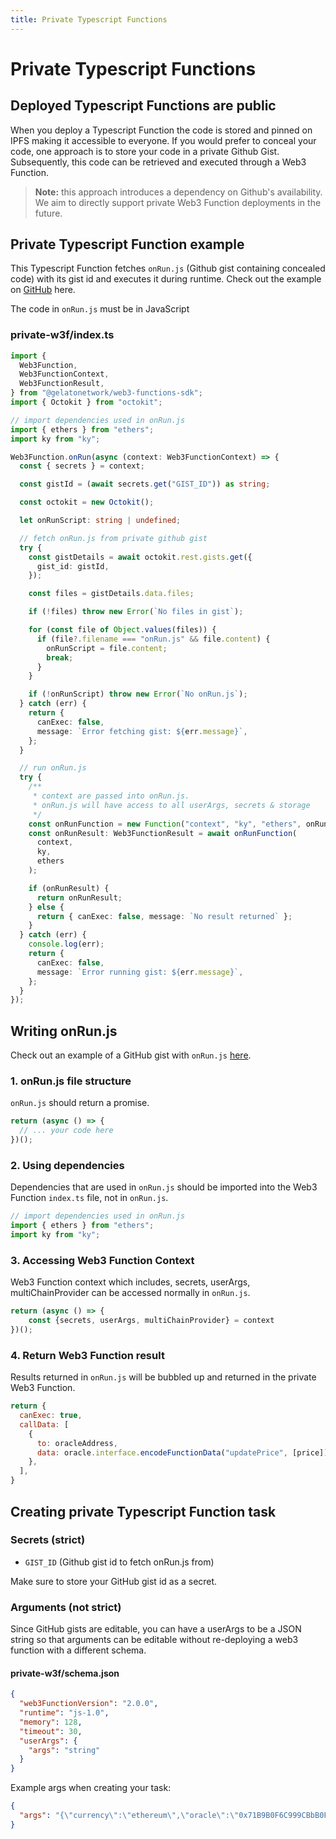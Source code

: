 ```yaml
---
title: Private Typescript Functions
---
```


# Private Typescript Functions

## Deployed Typescript Functions are public
When you deploy a Typescript Function the code is stored and pinned on IPFS making it accessible to everyone. If you would prefer to conceal your code, one approach is to store your code in a private Github Gist. Subsequently, this code can be retrieved and executed through a Web3 Function.

> **Note:** this approach introduces a dependency on Github's availability. We aim to directly support private Web3 Function deployments in the future.

## Private Typescript Function example
This Typescript Function fetches `onRun.js` (Github gist containing concealed code) with its gist id and executes it during runtime. Check out the example on [GitHub](https://github.com/your-repo-link) here.

The code in `onRun.js` must be in JavaScript

### private-w3f/index.ts
```typescript
import {
  Web3Function,
  Web3FunctionContext,
  Web3FunctionResult,
} from "@gelatonetwork/web3-functions-sdk";
import { Octokit } from "octokit";

// import dependencies used in onRun.js
import { ethers } from "ethers";
import ky from "ky";

Web3Function.onRun(async (context: Web3FunctionContext) => {
  const { secrets } = context;

  const gistId = (await secrets.get("GIST_ID")) as string;

  const octokit = new Octokit();

  let onRunScript: string | undefined;

  // fetch onRun.js from private github gist
  try {
    const gistDetails = await octokit.rest.gists.get({
      gist_id: gistId,
    });

    const files = gistDetails.data.files;

    if (!files) throw new Error(`No files in gist`);

    for (const file of Object.values(files)) {
      if (file?.filename === "onRun.js" && file.content) {
        onRunScript = file.content;
        break;
      }
    }

    if (!onRunScript) throw new Error(`No onRun.js`);
  } catch (err) {
    return {
      canExec: false,
      message: `Error fetching gist: ${err.message}`,
    };
  }

  // run onRun.js
  try {
    /**
     * context are passed into onRun.js.
     * onRun.js will have access to all userArgs, secrets & storage
     */
    const onRunFunction = new Function("context", "ky", "ethers", onRunScript);
    const onRunResult: Web3FunctionResult = await onRunFunction(
      context,
      ky,
      ethers
    );

    if (onRunResult) {
      return onRunResult;
    } else {
      return { canExec: false, message: `No result returned` };
    }
  } catch (err) {
    console.log(err);
    return {
      canExec: false,
      message: `Error running gist: ${err.message}`,
    };
  }
});
```

## Writing onRun.js
Check out an example of a GitHub gist with `onRun.js` [here](https://gist.github.com/your-gist-link).

### 1. onRun.js file structure
`onRun.js` should return a promise.

```javascript
return (async () => {
  // ... your code here
})();
```

### 2. Using dependencies
Dependencies that are used in `onRun.js` should be imported into the Web3 Function `index.ts` file, not in `onRun.js`.

```typescript
// import dependencies used in onRun.js
import { ethers } from "ethers";
import ky from "ky";
```

### 3. Accessing Web3 Function Context
Web3 Function context which includes, secrets, userArgs, multiChainProvider can be accessed normally in `onRun.js`.

```javascript
return (async () => {
    const {secrets, userArgs, multiChainProvider} = context
})();
```

### 4. Return Web3 Function result
Results returned in `onRun.js` will be bubbled up and returned in the private Web3 Function.

```javascript
return {
  canExec: true,
  callData: [
    {
      to: oracleAddress,
      data: oracle.interface.encodeFunctionData("updatePrice", [price]),
    },
  ],
}
```

## Creating private Typescript Function task

### Secrets (strict)
- `GIST_ID` (Github gist id to fetch onRun.js from)

Make sure to store your GitHub gist id as a secret.

### Arguments (not strict)
Since GitHub gists are editable, you can have a userArgs to be a JSON string so that arguments can be editable without re-deploying a web3 function with a different schema.

#### private-w3f/schema.json
```json
{
  "web3FunctionVersion": "2.0.0",
  "runtime": "js-1.0",
  "memory": 128,
  "timeout": 30,
  "userArgs": {
    "args": "string"
  }
}
```

Example args when creating your task:

```json
{
  "args": "{\"currency\":\"ethereum\",\"oracle\":\"0x71B9B0F6C999CBbB0FeF9c92B80D54e4973214da\"}"
}
```